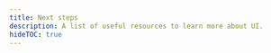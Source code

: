 ```yaml
---
title: Next steps
description: A list of useful resources to learn more about UI.
hideTOC: true
---
```



<BoxLink
  title="UI programming"
  Icon={Brush01Icon}
  description="Learn more about background image, using SVG, styling buttons, and so on."
  href="/ui-programming/image-background/"
/>

<BoxLink
  title="UI component libraries"
  Icon={TableIcon}
  description="Learn about different UI libraries available in Expo and React Native ecosystem."
  href="/ui-programming/user-interface-libraries/"
/>

<BoxLink
  title="Using TypeScript"
  Icon={Settings02Icon}
  description="An in-depth guide on configuring an Expo project with TypeScript."
  href="/guides/typescript/"
/>
